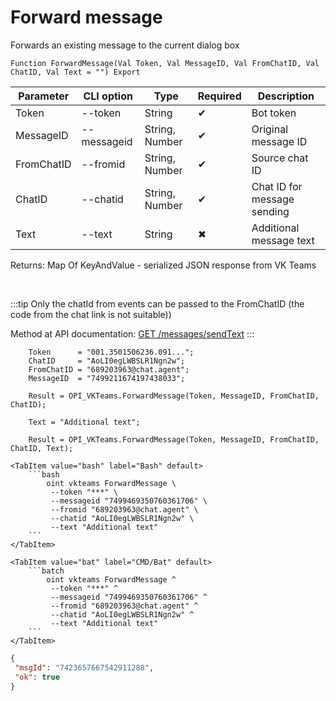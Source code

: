﻿---
sidebar_position: 8
---


# Forward message
 Forwards an existing message to the current dialog box



`Function ForwardMessage(Val Token, Val MessageID, Val FromChatID, Val ChatID, Val Text = "") Export`

  | Parameter | CLI option | Type | Required | Description |
  |-|-|-|-|-|
  | Token | --token | String | &#x2714; | Bot token |
  | MessageID | --messageid | String, Number | &#x2714; | Original message ID |
  | FromChatID | --fromid | String, Number | &#x2714; | Source chat ID |
  | ChatID | --chatid | String, Number | &#x2714; | Chat ID for message sending |
  | Text | --text | String | &#x2716; | Additional message text |

  
  Returns:  Map Of KeyAndValue - serialized JSON response from VK Teams

<br/>

:::tip
Only the chatId from events can be passed to the FromChatID (the code from the chat link is not suitable))

Method at API documentation: [GET /messages/sendText](https://teams.vk.com/botapi/#/messages/get_messages_sendText)
:::
<br/>



```bsl title="1C:Enterprise/OneScript code example"
    Token      = "001.3501506236.091...";
    ChatID     = "AoLI0egLWBSLR1Ngn2w";
    FromChatID = "689203963@chat.agent";
    MessageID  = "7499211674197438033";

    Result = OPI_VKTeams.ForwardMessage(Token, MessageID, FromChatID, ChatID);

    Text = "Additional text";

    Result = OPI_VKTeams.ForwardMessage(Token, MessageID, FromChatID, ChatID, Text);
```
 

 <Tabs>
  
    <TabItem value="bash" label="Bash" default>
        ```bash
            oint vkteams ForwardMessage \
             --token "***" \
             --messageid "7499469350760361706" \
             --fromid "689203963@chat.agent" \
             --chatid "AoLI0egLWBSLR1Ngn2w" \
             --text "Additional text"
        ```
    </TabItem>
  
    <TabItem value="bat" label="CMD/Bat" default>
        ```batch
            oint vkteams ForwardMessage ^
             --token "***" ^
             --messageid "7499469350760361706" ^
             --fromid "689203963@chat.agent" ^
             --chatid "AoLI0egLWBSLR1Ngn2w" ^
             --text "Additional text"
        ```
    </TabItem>
</Tabs>


```json title="Result"
{
 "msgId": "7423657667542911288",
 "ok": true
}
```
